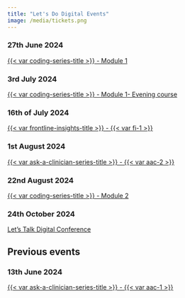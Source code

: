 ```yaml
---
title: "Let's Do Digital Events"
image: /media/tickets.png
---
```


### 27th June 2024

[{{< var coding-series-title >}} - Module 1](programming-in-healthcare-module-1-June-2024.qmd)

### 3rd July 2024

[{{< var coding-series-title >}} - Module 1- Evening course](programming-in-healthcare-module-1-July-2024.qmd)

### 16th of July 2024

[{{< var frontline-insights-title >}} - {{< var fi-1 >}}](frontline-insights/1.qmd)

### 1st August 2024

[{{< var ask-a-clinician-series-title >}} - {{< var aac-2 >}}](ask-a-clinician-2.qmd)

### 22nd August 2024

[{{< var coding-series-title >}} - Module 2](programming-in-healthcare/module-2-22-08-24.qmd)

### 24th October 2024

[Let's Talk Digital Conference](/conferences/2024/index.qmd)


## Previous events

### 13th June 2024

[{{< var ask-a-clinician-series-title >}} - {{< var aac-1 >}}](ask-a-clinician-1.qmd)